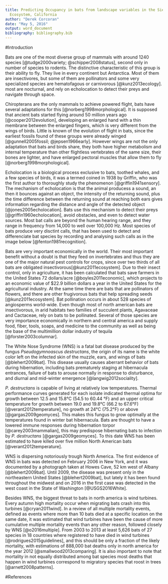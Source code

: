 ```yaml
---
title: Predicting Occupancy in bats from landscape variables in the Sierra Nevada
  Ecosystem, California
author: "Derek Corcoran"
date: "May 5, 2016"
output: word_document
bibliography: bibliography.bib
---
```


#Introduction

Bats are one of the most diverse group of mammals with around 1240 species [@tudge2000variety; @schipper2008status], second only in number of species to rodents. The distinctive characteristic of this group is their ability to fly. They live in every continent but Antarctica. Most of them are insectivores, but some of them are pollinators and some very specialized species are hematofagous or carnivorous [@kunz2013ecology]. most are nocturnal, and rely on echolocation to detect their preys and navigate through space.

Chiropterans are the only mammals to achieve powered flight, bats have several adaptations for this [@norberg1998morphological]. It is supposed that ancient bats started flying around 50 million years ago [@cooper2012evolution], developing an enlarged hand with a thin membrane between the enlarged fingers, which is very different from the wings of birds. Little is known of the evolution of flight in bats, since the earliest fossils found of these groups were already winged [@gunnell2005fossil; @jepsen1966early]. However wings are not the only adaptation that bats and birds share, they both have higher metabolism and internal temperature than other flightless vertebrates of the same size, their bones are lighter, and have enlarged pectoral muscles that allow them to fly [@norberg1998morphological].

Echolocation is a biological process exclusive to bats, toothed whales, and a few species of birds, it was a termed coined in 1938 by Griffin, who was the first author to thoroughly study the phenomenon [@griffin1941sensory].
The mechanism of echolocation is that the animal producess a sound, an then it bounces against an object, the intensity of the returning sound, plus the time difference between the returning sound at reaching both ears gives information regarding the distance and angle of the detected object [@jones2005echolocation].
Bats use this mechanism to detect their preys [@griffin1960echolocation], avoid obstacles, and even to detect water sources.  Most bat calls are beyond the human hearing range, and they range in frequency from 14,000 to well over 100,000 Hz.
Most species of bats produce very disctint calls, that has been used to detect and differenciate bat species by recording and analysing such calls as in the image below [@fenton1981recognition].

Bats are very important economically in the world. Their most important benefit without a doubt is that they feed on invertebrates and thus they are one of the major natural pest controls for crops, since over two thirds of all bats are obligated insectivorous[@kunz2011ecosystem]. Due to their insect control, only in agriculture, it has been calculated that bats save farmers in the United States 72 dollars/acre [@boyles2011economic], which projects to an economic value of $22.9 billion dollars a year in the United States for the agricultural industry. 
At the same time there are bats that are pollinators of flowers, and there are other frugivorous bats that help spreading seeds [@kunz2011ecosystem]. Bat pollination occurs in about 528 species of angiosperms world-wide. Even though most of north american bats are insectivorous, in arid habitats two families of succulent plants, Agavaceae and Cactaceae, rely on bats to be pollinated. Several of those species are very importance economically in northern and central america and supply food, fiber, tools, soaps, and medicine to the community as well as being the base of the multimillion dollar industry of tequila [@forster2003columnar]. 

The White Nose Syndrome (WNS) is a fatal bat disease produced by the fungus *Pseudogymnoascus destructans*, the origin of its name is the white color left on the infected skin of the muzzle, ears, and wings of bats [@blehert2009bat]. This disease usually causes aberrant behavior of bats during hibernation, including bats prematurely staging at hibernacula entrances, failure of bats to arouse normally in response to disturbance, and diurnal and mid-winter emergence [@langwig2012sociality].

*P. destructans* is capable of living at relatively low temperatures. Thermal performance curves generated for each isolate indicated thermal optima for growth between 12.5 and 15.8°C (54.5 to 60.44 °F) and an upper critical temperature for growth between 19.0 and 19.8°C (66.2 to 67.6°F) [@verant2012temperature], no growth at 24°C (75.2°F) or above [@gargas2009geomyces]. This makes this fungus to grow optimally at the temperatures found in winter bat hibernacula.  Bats are thought to have a lowered immune responses during hibernation torpor [@carey2003mammalian], this may predispose hibernating bats to infection by *P. destructans* [@gargas2009geomyces]. To this date WNS has been estimated to have killed over five million North American bats [@verant2012temperature]. 

WNS is dispersing notoriously trough North America. The first evidence of WNS in bats was detected on February 2006 in New York, and it was documented by a photograph taken at Howes Cave, 52 km west of Albany [@blehert2009bat].  Until 2009, the disease was present only in the northeastern United States [@blehert2009bat], but lately it has been found throughout the midwest and on 2016 in the first case was detected in the west coast in the State of Washington [@USGS2016White]. 
 
Besides WNS, the biggest threat to bats in north america is wind turbines. Every autumn high mortality occur when migrating bats crash into this turbines [@cryan2011wind].
In a review of all multiple mortality events, defined as events where more than 10 bats died at a specific location on the same date, it was estimated that wind turbines have been the cause of more cumulative multiple mortality events than any other reason, followed closely by WNS [@o2016multiple]. From 2003 to 2013 at least 5,626 bats of 27 species in 18 countries where registered to have died in wind turbines [@rodrigues2015guidelines], and this should be only a fraction of the likely mortality, with estimations of 888,000 bat deaths only in north america for the year 2012 [@smallwood2013comparing]. It is also important to note that mortality in not equally distributed among bat species most deaths that happen in wind turbines correspond to migratory species that roost in trees [@arnett2008patterns].

#References